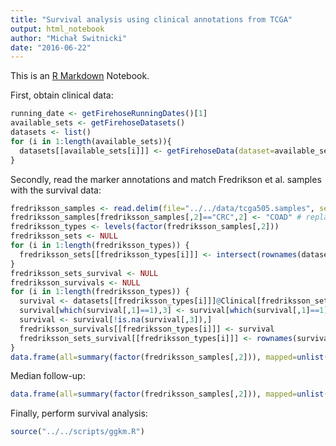 ```yaml
---
title: "Survival analysis using clinical annotations from TCGA"
output: html_notebook
author: "Michał Switnicki"
date: "2016-06-22"
---
```

This is an [R Markdown](http://rmarkdown.rstudio.com) Notebook.

First, obtain clinical data:
```r
running_date <- getFirehoseRunningDates()[1]
available_sets <- getFirehoseDatasets()
datasets <- list()
for (i in 1:length(available_sets)){
  datasets[[available_sets[i]]] <- getFirehoseData(dataset=available_sets[i], runDate=running_date, forceDownload = TRUE, Clinic=TRUE)
}
```

Secondly, read the marker annotations and match Fredrikson et al. samples with the survival data:
```r
fredriksson_samples <- read.delim(file="../../data/tcga505.samples", sep="\t", col.names = c("sample_id", "cancer_type"), stringsAsFactors = F)
fredriksson_samples[fredriksson_samples[,2]=="CRC",2] <- "COAD" # replace CRC with updated TCGA symbol - COAD
fredriksson_types <- levels(factor(fredriksson_samples[,2]))
fredriksson_sets <- NULL
for (i in 1:length(fredriksson_types)) {
  fredriksson_sets[[fredriksson_types[i]]] <- intersect(rownames(datasets[[fredriksson_types[i]]]@Clinical), tolower(gsub("-", ".", substr(fredriksson_samples[fredriksson_samples[,2]==fredriksson_types[i],1],1,12))))
}
fredriksson_sets_survival <- NULL
fredriksson_survivals <- NULL
for (i in 1:length(fredriksson_types)) {
  survival <- datasets[[fredriksson_types[i]]]@Clinical[fredriksson_sets[[fredriksson_types[i]]],3:5]
  survival[which(survival[,1]==1),3] <- survival[which(survival[,1]==1),2]
  survival <- survival[!is.na(survival[,3]),]
  fredriksson_survivals[[fredriksson_types[i]]] <- survival
  fredriksson_sets_survival[[fredriksson_types[i]]] <- rownames(survival[!is.na(survival[,3]),])
}
data.frame(all=summary(factor(fredriksson_samples[,2])), mapped=unlist(lapply(fredriksson_sets, length)), with_survival_data=unlist(lapply(fredriksson_sets_survival, length)))
```
Median follow-up:
```r
data.frame(all=summary(factor(fredriksson_samples[,2])), mapped=unlist(lapply(fredriksson_sets, length)), with_survival_data=unlist(lapply(fredriksson_sets_survival, length)), median_follow_up=trunc(unlist(lapply(fredriksson_survivals, function(x) median(as.numeric(x[,3]))))))
```
Finally, perform survival analysis:
```r
source("../../scripts/ggkm.R")

```